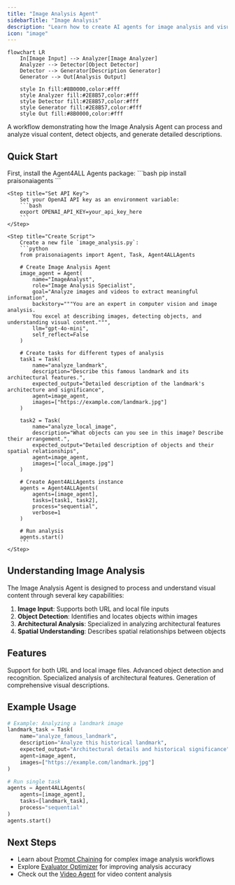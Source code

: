 ```yaml
---
title: "Image Analysis Agent"
sidebarTitle: "Image Analysis"
description: "Learn how to create AI agents for image analysis and visual content understanding."
icon: "image"
---
```


```mermaid
flowchart LR
    In[Image Input] --> Analyzer[Image Analyzer]
    Analyzer --> Detector[Object Detector]
    Detector --> Generator[Description Generator]
    Generator --> Out[Analysis Output]
    
    style In fill:#8B0000,color:#fff
    style Analyzer fill:#2E8B57,color:#fff
    style Detector fill:#2E8B57,color:#fff
    style Generator fill:#2E8B57,color:#fff
    style Out fill:#8B0000,color:#fff
```

A workflow demonstrating how the Image Analysis Agent can process and analyze visual content, detect objects, and generate detailed descriptions.

## Quick Start

<Steps>
    <Step title="Install Package">
        First, install the Agent4ALL Agents package:
        ```bash
        pip install praisonaiagents
        ```
    </Step>

    <Step title="Set API Key">
        Set your OpenAI API key as an environment variable:
        ```bash
        export OPENAI_API_KEY=your_api_key_here
        ```
    </Step>

    <Step title="Create Script">
        Create a new file `image_analysis.py`:
        ```python
        from praisonaiagents import Agent, Task, Agent4ALLAgents

        # Create Image Analysis Agent
        image_agent = Agent(
            name="ImageAnalyst",
            role="Image Analysis Specialist",
            goal="Analyze images and videos to extract meaningful information",
            backstory="""You are an expert in computer vision and image analysis.
            You excel at describing images, detecting objects, and understanding visual content.""",
            llm="gpt-4o-mini",
            self_reflect=False
        )

        # Create tasks for different types of analysis
        task1 = Task(
            name="analyze_landmark",
            description="Describe this famous landmark and its architectural features.",
            expected_output="Detailed description of the landmark's architecture and significance",
            agent=image_agent,
            images=["https://example.com/landmark.jpg"]
        )

        task2 = Task(
            name="analyze_local_image",
            description="What objects can you see in this image? Describe their arrangement.",
            expected_output="Detailed description of objects and their spatial relationships",
            agent=image_agent,
            images=["local_image.jpg"]
        )

        # Create Agent4ALLAgents instance
        agents = Agent4ALLAgents(
            agents=[image_agent],
            tasks=[task1, task2],
            process="sequential",
            verbose=1
        )

        # Run analysis
        agents.start()
        ```
    </Step>
</Steps>

## Understanding Image Analysis

The Image Analysis Agent is designed to process and understand visual content through several key capabilities:

1. **Image Input**: Supports both URL and local file inputs
2. **Object Detection**: Identifies and locates objects within images
3. **Architectural Analysis**: Specialized in analyzing architectural features
4. **Spatial Understanding**: Describes spatial relationships between objects

## Features

<CardGroup cols={2}>
  <Card title="Multiple Input Sources" icon="images">
    Support for both URL and local image files.
  </Card>
  <Card title="Object Detection" icon="magnifying-glass">
    Advanced object detection and recognition.
  </Card>
  <Card title="Architectural Analysis" icon="building">
    Specialized analysis of architectural features.
  </Card>
  <Card title="Detailed Descriptions" icon="pen">
    Generation of comprehensive visual descriptions.
  </Card>
</CardGroup>

## Example Usage

```python
# Example: Analyzing a landmark image
landmark_task = Task(
    name="analyze_famous_landmark",
    description="Analyze this historical landmark",
    expected_output="Architectural details and historical significance",
    agent=image_agent,
    images=["https://example.com/landmark.jpg"]
)

# Run single task
agents = Agent4ALLAgents(
    agents=[image_agent],
    tasks=[landmark_task],
    process="sequential"
)
agents.start()
```

## Next Steps

- Learn about [Prompt Chaining](/features/promptchaining) for complex image analysis workflows
- Explore [Evaluator Optimizer](/features/evaluator-optimiser) for improving analysis accuracy
- Check out the [Video Agent](/agents/video) for video content analysis
